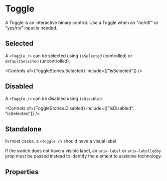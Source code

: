 
<Meta of={ToggleStories} />

# Toggle

A Toggle is an interactive binary control. Use a Toggle when an "on/off" or "yes/no" input is needed.

<Canvas of={ToggleStories.Default} />

## Selected

A `<Toggle />` can be selected using `isSelected` (controlled) or `defaultSelected` (uncontrolled).

<Canvas of={ToggleStories.Selected} />

<Controls of={ToggleStories.Selected} include={["isSelected"]} />

## Disabled

A `<Toggle />` can be disabled using `isDisabled`.

<Canvas of={ToggleStories.Disabled} />

<Controls of={ToggleStories.Disabled} include={["isDisabled", "isSelected"]} />

## Standalone

In most cases, a `<Toggle />` should have a visual label.

If the switch does not have a visible label, an `aria-label` or `aria-labelledby` prop must be passed instead to identify the element to assistive technology.

<Canvas of={ToggleStories.Standalone} />

## Properties

<ArgTypes of={Toggle} />
